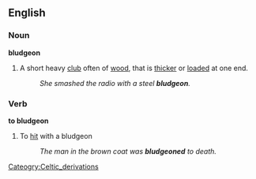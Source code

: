 ==English==
===Noun===
'''bludgeon'''
# A short heavy [[club]] often of [[wood]], that is [[thicker]] or [[loaded]] at one end.
#:''She smashed the radio with a steel '''bludgeon'''.''
===Verb===
'''to bludgeon'''
# To [[hit]] with a bludgeon
#:''The man in the brown coat was '''bludgeoned''' to death.''

[[Cateogry:Celtic_derivations]]